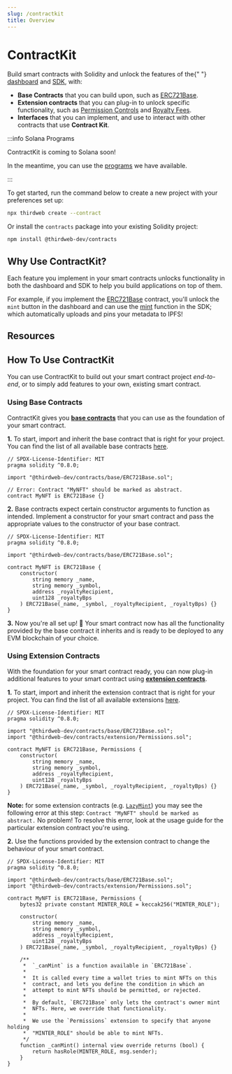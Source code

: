 ```yaml
---
slug: /contractkit
title: Overview
---
```



# ContractKit

<div className="heroGrid">
<div>

<p>
  Build smart contracts with Solidity and unlock the features of the{" "}
  <a href="/dashboard">dashboard</a> and <a href="/sdk">SDK</a>, with:
</p>

- **Base Contracts** that you can build upon, such as [ERC721Base](/contractkit/base-contracts/erc-721/erc721base).
- **Extension contracts** that you can plug-in to unlock specific functionality, such as [Permission Controls](/contractkit/extension-contracts/permissions) and [Royalty Fees](/contractkit/extension-contracts/royalty).
- **Interfaces** that you can implement, and use to interact with other contracts that use **Contract Kit**.

</div>

<div className="heroGridImageContainer">
  <YoutubeEmbed link={"https://www.youtube.com/embed/G3IHeKhVtpQ"} />
</div>
</div>

:::info Solana Programs

ContractKit is coming to Solana soon!

In the meantime, you can use the [programs](/solana/creating-programs) we have available.

:::

To get started, run the command below to create a new project with your preferences set up:

```bash
npx thirdweb create --contract
```

Or install the `contracts` package into your existing Solidity project:

```bash
npm install @thirdweb-dev/contracts
```

## Why Use ContractKit?

Each feature you implement in your smart contracts unlocks functionality in both the dashboard and SDK to help you build applications on top of them.

For example, if you implement the [ERC721Base](/contractkit/base-contracts/erc-721/erc721base) contract, you'll unlock the `mint` button in the dashboard and
can use the [mint](/sdk/interacting-with-contracts/erc721mintable) function in the SDK; which automatically uploads and pins your metadata to IPFS!

<div className="row" style={{marginBottom:24}}>

<div className="col col--12" style={{ padding: 8 }}>
  <QuickstartCard
    name="Quick Start - ContractKit"
    link="/getting-started/creating-custom-contracts"
    image="/assets/icons/drop.png"
  />
</div>

</div>

## Resources

<div className="row" style={{ marginBottom: 24 }}>
  <div className="col col--6" style={{ padding: 8 }}>
    <QuickstartCard
      name="Video: Create An ERC721A Smart Contract in Solidity"
      link="https://www.youtube.com/watch?v=cqPb3hqm5H0"
      image="/assets/icons/education.png"
    />
  </div>
  <div className="col col--6" style={{ padding: 8 }}>
    <QuickstartCard
      name="Guide: Get started with ContractKit by building an NFT Contract"
      link="https://blog.thirdweb.com/guides/get-started-with-the-contracts-sdk/"
      image="/assets/icons/education.png"
    />
  </div>
  <div className="col col--6" style={{ padding: 8 }}>
    <QuickstartCard
      name="Guide: Get Started with NFT Base Contracts"
      link="https://blog.thirdweb.com/guides/get-started-with-the-contracts-sdk/"
      image="/assets/icons/education.png"
    />
  </div>
  <div className="col col--6" style={{ padding: 8 }}>
    <QuickstartCard
      name="Video: Create Evolving NFTs with ERC1155 Base Contracts"
      link="https://www.youtube.com/watch?v=cKc8JVl_u30"
      image="/assets/icons/education.png"
    />
  </div>
  <div className="col col--6" style={{ padding: 8 }}>
    <QuickstartCard
      name="Video: Build A Blockchain Game with ContractKit"
      link="https://www.youtube.com/watch?v=Mdpf0n-tGvE"
      image="/assets/icons/education.png"
    />
  </div>
  <div className="col col--6" style={{ padding: 8 }}>
    <QuickstartCard
      name="Guide: Create A Generative Art NFT Collection"
      link="https://blog.thirdweb.com/guides/create-a-generative-art-nft-collection-using-solidity-javascript/"
      image="/assets/icons/education.png"
    />
  </div>
</div>

## How To Use ContractKit

You can use ContractKit to build out your smart contract project _end-to-end_, or to simply add features to your own, existing smart contract.

### Using Base Contracts

ContractKit gives you [**base contracts**](/contractkit/base-contracts) that you can use as the foundation of your smart contract.

**1.** To start, import and inherit the base contract that is right for your project. You can find the list of all available base contracts [here](/contractkit/base-contracts#list-of-base-contracts).

```solidity
// SPDX-License-Identifier: MIT
pragma solidity ^0.8.0;

import "@thirdweb-dev/contracts/base/ERC721Base.sol";

// Error: Contract "MyNFT" should be marked as abstract.
contract MyNFT is ERC721Base {}
```

**2.** Base contracts expect certain constructor arguments to function as intended. Implement a constructor for your smart contract and pass the
appropriate values to the constructor of your base contract.

```solidity
// SPDX-License-Identifier: MIT
pragma solidity ^0.8.0;

import "@thirdweb-dev/contracts/base/ERC721Base.sol";

contract MyNFT is ERC721Base {
    constructor(
        string memory _name,
        string memory _symbol,
        address _royaltyRecipient,
        uint128 _royaltyBps
    ) ERC721Base(_name, _symbol, _royaltyRecipient, _royaltyBps) {}
}
```

**3.** Now you're all set up! 🎉 Your smart contract now has all the functionality provided by the base contract it inherits and is ready to be deployed to any EVM blockchain of your choice.

### Using Extension Contracts

With the foundation for your smart contract ready, you can now plug-in additional features to your smart contract using [**extension contracts**](/contractkit/features).

**1.** To start, import and inherit the extension contract that is right for your project. You can find the list of all available extensions [here](/contractkit/features#list-of-extensions).

```solidity
// SPDX-License-Identifier: MIT
pragma solidity ^0.8.0;

import "@thirdweb-dev/contracts/base/ERC721Base.sol";
import "@thirdweb-dev/contracts/extension/Permissions.sol";

contract MyNFT is ERC721Base, Permissions {
    constructor(
        string memory _name,
        string memory _symbol,
        address _royaltyRecipient,
        uint128 _royaltyBps
    ) ERC721Base(_name, _symbol, _royaltyRecipient, _royaltyBps) {}
}
```

**Note:** for some extension contracts (e.g. [`LazyMint`](/contractkit/extension-contracts/lazymint)) you may see the following error at this step: `Contract "MyNFT" should be marked as abstract.`
No problem! To resolve this error, look at the usage guide for the particular extension contract you're using.

**2.** Use the functions provided by the extension contract to change the behaviour of your smart contract.

```solidity
// SPDX-License-Identifier: MIT
pragma solidity ^0.8.0;

import "@thirdweb-dev/contracts/base/ERC721Base.sol";
import "@thirdweb-dev/contracts/extension/Permissions.sol";

contract MyNFT is ERC721Base, Permissions {
    bytes32 private constant MINTER_ROLE = keccak256("MINTER_ROLE");

    constructor(
        string memory _name,
        string memory _symbol,
        address _royaltyRecipient,
        uint128 _royaltyBps
    ) ERC721Base(_name, _symbol, _royaltyRecipient, _royaltyBps) {}

    /**
     *  `_canMint` is a function available in `ERC721Base`.
     *
     *  It is called every time a wallet tries to mint NFTs on this
     *  contract, and lets you define the condition in which an
     *  attempt to mint NFTs should be permitted, or rejected.
     *
     *  By default, `ERC721Base` only lets the contract's owner mint
     *  NFTs. Here, we override that functionality.
     *
     *  We use the `Permissions` extension to specify that anyone holding
     *  "MINTER_ROLE" should be able to mint NFTs.
     */
    function _canMint() internal view override returns (bool) {
        return hasRole(MINTER_ROLE, msg.sender);
    }
}
```

